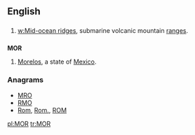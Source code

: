 {{also|mor|mòr|mór|mör}}
==English==

==={{acronym}}===
{{en-noun}}

# [[w:Mid-ocean ridge]]s, submarine volcanic mountain [[range]]s.

==={{abbreviation}}===
'''MOR'''
# [[Morelos]], a state of [[Mexico]].

===Anagrams===
* [[MRO#English|MRO]]
* [[RMO#English|RMO]]
* [[Rom#English|Rom]], [[Rom.#English|Rom.]], [[ROM#English|ROM]]


[[pl:MOR]]
[[tr:MOR]]